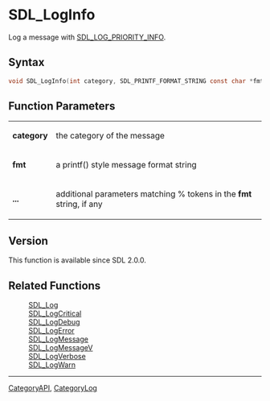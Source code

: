 = SDL_LogInfo =

Log a message with [[SDL_LOG_PRIORITY_INFO]].

== Syntax ==

<syntaxhighlight lang='c'>
void SDL_LogInfo(int category, SDL_PRINTF_FORMAT_STRING const char *fmt, ...) SDL_PRINTF_VARARG_FUNC(2);
</syntaxhighlight>

== Function Parameters ==

{|
|'''category'''
|the category of the message
|-
|'''fmt'''
|a printf() style message format string
|-
|'''...'''
|additional parameters matching % tokens in the '''fmt''' string, if any
|}

== Version ==

This function is available since SDL 2.0.0.

== Related Functions ==

:[[SDL_Log]]
:[[SDL_LogCritical]]
:[[SDL_LogDebug]]
:[[SDL_LogError]]
:[[SDL_LogMessage]]
:[[SDL_LogMessageV]]
:[[SDL_LogVerbose]]
:[[SDL_LogWarn]]

----
[[CategoryAPI]], [[CategoryLog]]


